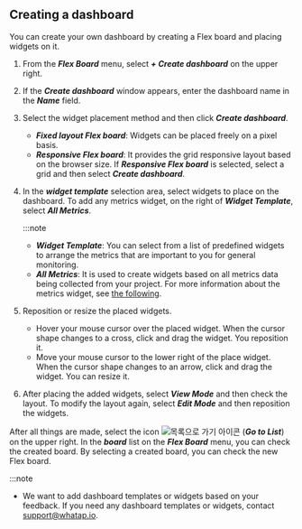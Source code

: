 ## Creating a dashboard

You can create your own dashboard by creating a Flex board and placing widgets on it.

1.  From the **_Flex Board_** menu, select **_+ Create dashboard_** on the upper right.

2.  If the **_Create dashboard_** window appears, enter the dashboard name in the **_Name_** field.

3.  Select the widget placement method and then click **_Create dashboard_**.
    -   **_Fixed layout Flex board_**: Widgets can be placed freely on a pixel basis.
    -   **_Responsive Flex board_**: It provides the grid responsive layout based on the browser size. If **_Responsive Flex board_** is selected, select a grid and then select **_Create dashboard_**.

4.  In the **_widget template_** selection area, select widgets to place on the dashboard. To add any metrics widget, on the right of **_Widget Template_**, select **_All Metrics_**.

    :::note

    -   **_Widget Template_**: You can select from a list of predefined widgets to arrange the metrics that are important to you for general monitoring.
    -   **_All Metrics_**: It is used to create widgets based on all metrics data being collected from your project. For more information about the metrics widget, see [the following](flexboard-metric-widget).

5.  Reposition or resize the placed widgets.

    -   Hover your mouse cursor over the placed widget. When the cursor shape changes to a cross, click and drag the widget. You reposition it.
    -   Move your mouse cursor to the lower right of the place widget. When the cursor shape changes to an arrow, click and drag the widget. You can resize it.

6.  After placing the added widgets, select **_View Mode_** and then check the layout. To modify the layout again, select **_Edit Mode_** and then reposition the widgets.

After all things are made, select the icon ![목록으로 가기 아이콘](/img/ico-exit.svg) (**_Go to List_**) on the upper right. In the **_board_** list on the **_Flex Board_** menu, you can check the created board. By selecting a created board, you can check the new Flex board.

:::note

-   We want to add dashboard templates or widgets based on your feedback. If you need any dashboard templates or widgets, contact [support@whatap.io](mailto:support@whatap.io).
